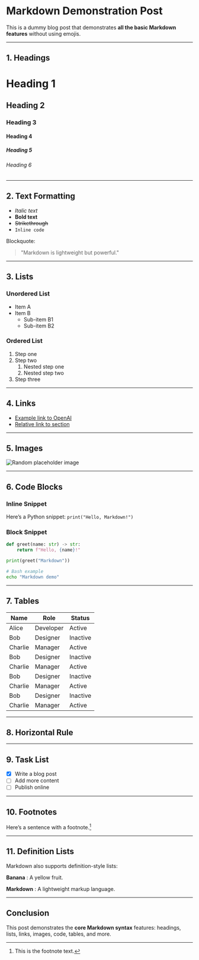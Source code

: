 # Markdown Demonstration Post

This is a dummy blog post that demonstrates **all the basic Markdown features** without using emojis.  

---

## 1. Headings  

# Heading 1  
## Heading 2  
### Heading 3  
#### Heading 4  
##### Heading 5  
###### Heading 6  

---

## 2. Text Formatting  

- *Italic text*  
- **Bold text**  
- ~~Strikethrough~~  
- `Inline code`  

Blockquote:  

> "Markdown is lightweight but powerful."  

---

## 3. Lists  

### Unordered List
- Item A  
- Item B  
  - Sub-item B1  
  - Sub-item B2  

### Ordered List
1. Step one  
2. Step two  
   1. Nested step one  
   2. Nested step two  
3. Step three  

---

## 4. Links  

- [Example link to OpenAI](https://openai.com)  
- [Relative link to section](#4-links)  

---

## 5. Images  

![Random placeholder image](https://picsum.photos/400/200)  

---

## 6. Code Blocks  

### Inline Snippet
Here’s a Python snippet: `print("Hello, Markdown!")`  

### Block Snippet
```python
def greet(name: str) -> str:
    return f"Hello, {name}!"

print(greet("Markdown"))
````

```bash
# Bash example
echo "Markdown demo"
```

---

## 7. Tables

| Name    | Role      | Status   |
| ------- | --------- | -------- |
| Alice   | Developer | Active   |
| Bob     | Designer  | Inactive |
| Charlie | Manager   | Active   |
| Bob     | Designer  | Inactive |
| Charlie | Manager   | Active   |
| Bob     | Designer  | Inactive |
| Charlie | Manager   | Active   |
| Bob     | Designer  | Inactive |
| Charlie | Manager   | Active   |

---

## 8. Horizontal Rule

---

## 9. Task List

* [x] Write a blog post
* [ ] Add more content
* [ ] Publish online

---

## 10. Footnotes

Here’s a sentence with a footnote.[^1]

[^1]: This is the footnote text.

---

## 11. Definition Lists

Markdown also supports definition-style lists:

**Banana**
: A yellow fruit.

**Markdown**
: A lightweight markup language.

---

## Conclusion

This post demonstrates the **core Markdown syntax** features: headings, lists, links, images, code, tables, and more.